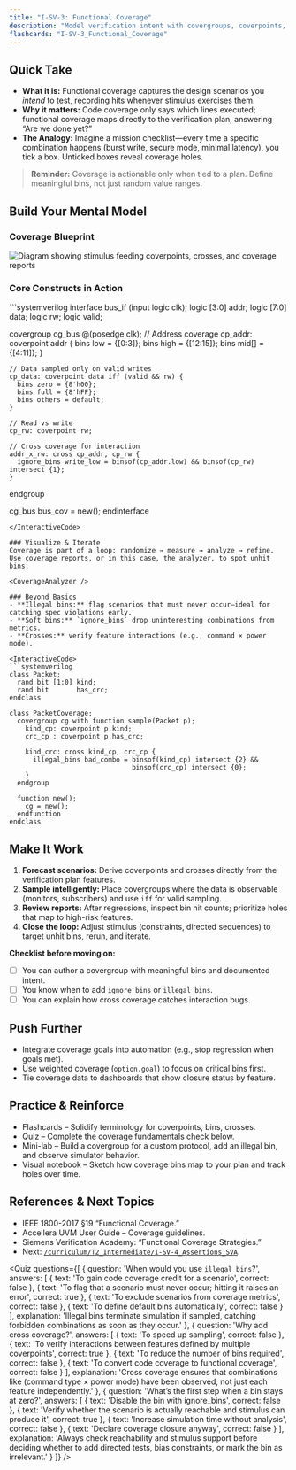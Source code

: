 ```yaml
---
title: "I-SV-3: Functional Coverage"
description: "Model verification intent with covergroups, coverpoints, and crosses to prove you've exercised every critical scenario."
flashcards: "I-SV-3_Functional_Coverage"
---
```



## Quick Take
- **What it is:** Functional coverage captures the design scenarios you *intend* to test, recording hits whenever stimulus exercises them.
- **Why it matters:** Code coverage only says which lines executed; functional coverage maps directly to the verification plan, answering “Are we done yet?”
- **The Analogy:** Imagine a mission checklist—every time a specific combination happens (burst write, secure mode, minimal latency), you tick a box. Unticked boxes reveal coverage holes.

> **Reminder:** Coverage is actionable only when tied to a plan. Define meaningful bins, not just random value ranges.

## Build Your Mental Model
### Coverage Blueprint
<div className="glass-card glow-border my-8 px-6 py-8">
  <img src="/visuals/coverage-blueprint.svg" alt="Diagram showing stimulus feeding coverpoints, crosses, and coverage reports" className="w-full" />
</div>

### Core Constructs in Action
<InteractiveCode>
```systemverilog
interface bus_if (input logic clk);
  logic [3:0] addr;
  logic [7:0] data;
  logic       rw;
  logic       valid;

  covergroup cg_bus @(posedge clk);
    // Address coverage
    cp_addr: coverpoint addr {
      bins low   = {[0:3]};
      bins high  = {[12:15]};
      bins mid[] = {[4:11]};
    }

    // Data sampled only on valid writes
    cp_data: coverpoint data iff (valid && rw) {
      bins zero = {8'h00};
      bins full = {8'hFF};
      bins others = default;
    }

    // Read vs write
    cp_rw: coverpoint rw;

    // Cross coverage for interaction
    addr_x_rw: cross cp_addr, cp_rw {
      ignore_bins write_low = binsof(cp_addr.low) && binsof(cp_rw) intersect {1};
    }
  endgroup

  cg_bus bus_cov = new();
endinterface
```
</InteractiveCode>

### Visualize & Iterate
Coverage is part of a loop: randomize → measure → analyze → refine. Use coverage reports, or in this case, the analyzer, to spot unhit bins.

<CoverageAnalyzer />

### Beyond Basics
- **Illegal bins:** flag scenarios that must never occur—ideal for catching spec violations early.
- **Soft bins:** `ignore_bins` drop uninteresting combinations from metrics.
- **Crosses:** verify feature interactions (e.g., command × power mode).

<InteractiveCode>
```systemverilog
class Packet;
  rand bit [1:0] kind;
  rand bit       has_crc;
endclass

class PacketCoverage;
  covergroup cg with function sample(Packet p);
    kind_cp: coverpoint p.kind;
    crc_cp : coverpoint p.has_crc;

    kind_crc: cross kind_cp, crc_cp {
      illegal_bins bad_combo = binsof(kind_cp) intersect {2} &&
                               binsof(crc_cp) intersect {0};
    }
  endgroup

  function new();
    cg = new();
  endfunction
endclass
```
</InteractiveCode>

## Make It Work
1. **Forecast scenarios:** Derive coverpoints and crosses directly from the verification plan features.
2. **Sample intelligently:** Place covergroups where the data is observable (monitors, subscribers) and use `iff` for valid sampling.
3. **Review reports:** After regressions, inspect bin hit counts; prioritize holes that map to high-risk features.
4. **Close the loop:** Adjust stimulus (constraints, directed sequences) to target unhit bins, rerun, and iterate.

**Checklist before moving on:**
- [ ] You can author a covergroup with meaningful bins and documented intent.
- [ ] You know when to add `ignore_bins` or `illegal_bins`.
- [ ] You can explain how cross coverage catches interaction bugs.

## Push Further
- Integrate coverage goals into automation (e.g., stop regression when goals met).
- Use weighted coverage (`option.goal`) to focus on critical bins first.
- Tie coverage data to dashboards that show closure status by feature.

## Practice & Reinforce
- Flashcards – Solidify terminology for coverpoints, bins, crosses.
- Quiz – Complete the coverage fundamentals check below.
- Mini-lab – Build a covergroup for a custom protocol, add an illegal bin, and observe simulator behavior.
- Visual notebook – Sketch how coverage bins map to your plan and track holes over time.

## References & Next Topics
- IEEE 1800-2017 §19 “Functional Coverage.”
- Accellera UVM User Guide – Coverage guidelines.
- Siemens Verification Academy: “Functional Coverage Strategies.”
- Next: [`/curriculum/T2_Intermediate/I-SV-4_Assertions_SVA`](../I-SV-4_Assertions_SVA/).

<Quiz
  questions={[
    {
      question: 'When would you use `illegal_bins`?',
      answers: [
        { text: 'To gain code coverage credit for a scenario', correct: false },
        { text: 'To flag that a scenario must never occur; hitting it raises an error', correct: true },
        { text: 'To exclude scenarios from coverage metrics', correct: false },
        { text: 'To define default bins automatically', correct: false }
      ],
      explanation:
        'Illegal bins terminate simulation if sampled, catching forbidden combinations as soon as they occur.'
    },
    {
      question: 'Why add cross coverage?',
      answers: [
        { text: 'To speed up sampling', correct: false },
        { text: 'To verify interactions between features defined by multiple coverpoints', correct: true },
        { text: 'To reduce the number of bins required', correct: false },
        { text: 'To convert code coverage to functional coverage', correct: false }
      ],
      explanation:
        'Cross coverage ensures that combinations like (command type × power mode) have been observed, not just each feature independently.'
    },
    {
      question: 'What’s the first step when a bin stays at zero?',
      answers: [
        { text: 'Disable the bin with ignore_bins', correct: false },
        { text: 'Verify whether the scenario is actually reachable and stimulus can produce it', correct: true },
        { text: 'Increase simulation time without analysis', correct: false },
        { text: 'Declare coverage closure anyway', correct: false }
      ],
      explanation:
        'Always check reachability and stimulus support before deciding whether to add directed tests, bias constraints, or mark the bin as irrelevant.'
    }
  ]}
/>

